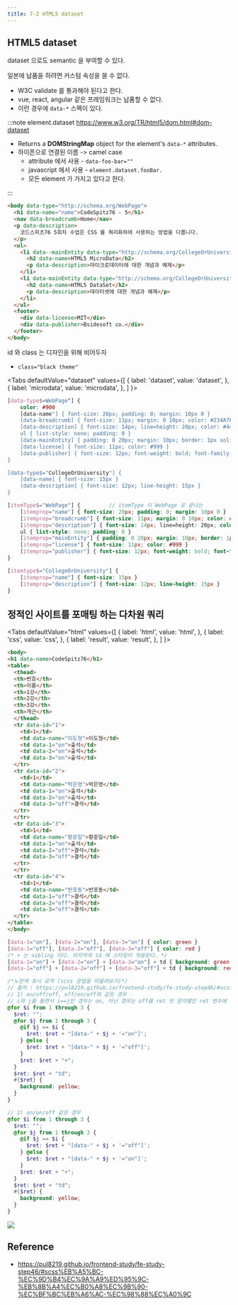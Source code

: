 ```yaml
---
title: 7-2 HTML5 dataset
---
```


## HTML5 dataset
dataset 으로도 semantic 을 부여할 수 있다.

일본에 납품을 하려면 커스텀 속성을 쓸 수 없다.
- W3C validate 를 통과해야 된다고 한다.
- vue, react, angular 같은 프레임워크는 납품할 수 없다.
- 이런 경우에 `data-*` 스펙이 있다.

:::note element.dataset
https://www.w3.org/TR/html5/dom.html#dom-dataset


- Returns a **DOMStringMap** object for the element's `data-*` attributes.
- 하이픈으로 연결된 이름 -> camel case
    - attribute 에서 사용 - `data-foo-bar=""`
    - javascript 에서 사용  - `element.dataset.fooBar.`
    - 모든 element 가 가지고 있다고 한다.

:::


```html title="micro data 보다 간결하다."
<body data-type="http://schema.org/WebPage">
  <h1 data-name="name">CodeSpitz76 - 5</h1>
  <nav data-breadcrumb>Home</nav>
  <p data-description>
    코드스피츠76 5회차 수업은 CSS 를 쿼리화하여 사용하는 방법을 다룹니다.
  </p>
  <ul>
    <li data--mainEntity data-type="http://schema.org/CollegeOrUniversity">
      <h2 data-name>HTML5 MicroData</h2>
      <p data-description>마이크로데이터에 대한 개념과 예제</p>
    </li>
    <li data-mainEntity data-type="http://schema.org/CollegeOrUniversity">
      <h2 data-name>HTML5 DataSet</h2>
      <p data-description>데이터셋에 대한 개념과 예제</p>
    </li>
  </ul>
  <footer>
    <div data-license>MIT</div>
    <div data-publisher>Bsidesoft co.</div>
  </footer>
</body>
```

id 와 class 는 디자인을 위해 비어두자
- `class="black theme"`



<Tabs
  defaultValue="dataset"
  values={[
    { label: 'dataset', value: 'dataset', },
    { label: 'microdata', value: 'microdata', },
  ]
}>
<TabItem value="dataset">

```scss
[data-type$=WebPage"] {
    color: #900
    [data-name"] { font-size: 20px; padding: 0; margin: 10px 0 }
    [data-breadcrumb] { font-size: 11px; margin: 0 10px; color: #234A7F }
    [data-description] { font-size: 14px; line=height: 20px; color: #444 }
    ul { list-style: none; padding: 0 }
    [data-mainEntity] { padding: 0 20px; margin: 10px; border: 1px solid #999; border-radius: 20px }
    [data-license] { font-size: 11px; color: #999 }
    [data-publisher] { font-size: 12px; font-weight: bold; font-family: sans-serif }
}

[data-type$="CollegeOrUniversity"] {
    [data-name] { font-size: 15px }
    [data-description] { font-size: 12px; line-height: 15px }
}
```

</TabItem>
<TabItem value="microdata">

```scss
[itemType$="WebPage"] {         // itemType 이 WebPage 로 끝나는
    [itemprop="name"] { font-size: 20px; padding: 0; margin: 10px 0 }
    [itemprop="breadcrumb"] { font-size: 11px; margin: 0 10px; color: #234A7F }
    [itemprop="description"] { font-size: 14px; line=height: 20px; color: #444 }
    ul { list-style: none; padding: 0 }
    [itemprop="mainEntity"] { padding: 0 20px; margin: 10px; border: 1px solid #999; border-radius: 20px }
    [itemprop="license"] { font-size: 11px; color: #999 }
    [itemprop="publisher"] { font-size: 12px; font-weight: bold; font-family: sans-serif }
}

[itemtype$="CollegeOrUniversity"] {
    [itemprop="name"] { font-size: 15px }
    [itemprop="description"] { font-size: 12px; line-height: 15px }
}
```

</TabItem>
</Tabs>


## 정적인 사이트를 포매팅 하는 다차원 쿼리


<Tabs
  defaultValue="html"
  values={[
    { label: 'html', value: 'html', },
    { label: 'css', value: 'css', },
    { label: 'result', value: 'result', },
  ]
}>
<TabItem value="html">

```html
<body>
<h1 data-name>CodeSpitz76</h1>
<table>
  <thead>
  <th>번호</th>
  <th>이름</th>
  <th>1강</th>
  <th>2강</th>
  <th>3강</th>
  <th>개근</th>
  </thead>
  <tr data-id="1">
    <td>1</td>
    <td data-name="이도형">이도형</td>
    <td data-1="on">출석</td>
    <td data-2="on">출석</td>
    <td data-3="on">출석</td>
  </tr>
  <tr data-id="2">
    <td>1</td>
    <td data-name="박은영">박은영</td>
    <td data-1="on">출석</td>
    <td data-2="on">출석</td>
    <td data-3="off">결석</td>
  </tr>
  </tr>
  <tr data-id="3">
    <td>1</td>
    <td data-name="황준일">황준일</td>
    <td data-1="on">출석</td>
    <td data-2="off">결석</td>
    <td data-3="off">결석</td>
  </tr>
  </tr>
  <tr data-id="4">
    <td>1</td>
    <td data-name="반포동">반포동</td>
    <td data-1="off">결석</td>
    <td data-2="off">결석</td>
    <td data-3="off">결석</td>
  </tr>
</table>
</body>
```

</TabItem>
<TabItem value="css">

```scss
[data-1="on"], [data-2="on"], [data-3="on"] { color: green }
[data-1="off"], [data-2="off"], [data-3="off"] { color: red }
/* + 는 sibling 이다. 마지막의 td 에 스타일이 적용된다. */
[data-1="on"] + [data-2="on"] + [data-3="on"] + td { background: green }
[data-1="off"] + [data-2="off"] + [data-3="off"] + td { background: red }

/*노란색 표시 로직 (scss 문법을 떠올려보기)*/
// 출처 : https://pul8219.github.io/frontend-study/fe-study-step46/#scss%EB%A5%BC-%EC%9D%B4%EC%9A%A9%ED%95%9C-%EB%8B%A4%EC%B0%A8%EC%9B%90-%EC%BF%BC%EB%A6%AC-%EC%98%88%EC%A0%9C
// 1) on/off/off, off/on/off와 같은 경우
// i와 j를 돌면서 i==j인 경우는 on, 아닌 경우는 off를 ret 빈 문자열인 ret 변수에 더해가면서 결과적으로 ret 문자열에 모든 경우의 수가 담김.
@for $i from 1 through 3 {
  $ret: "";
  @for $j from 1 through 3 {
    @if $j == $i {
      $ret: $ret + "[data-" + $j + '="on"]';
    } @else {
      $ret: $ret + "[data-" + $j + '="off"]';
    }
    $ret: $ret + "+";
  }
  $ret: $ret + "td";
  #{$ret} {
    background: yellow;
  }
}

// 2) on/on/off 같은 경우
@for $i from 1 through 3 {
  $ret: "";
  @for $j from 1 through 3 {
    @if $j == $i {
      $ret: $ret + "[data-" + $j + '="off"]';
    } @else {
      $ret: $ret + "[data-" + $j + '="on"]';
    }
    $ret: $ret + "+";
  }
  $ret: $ret + "td";
  #{$ret} {
    background: yellow;
  }
}
```

</TabItem>

<TabItem value="result">

<img src="https://user-images.githubusercontent.com/31977543/127161098-2e1e3c70-0bfd-4283-9947-5f4fa3c25f2a.png"/>

</TabItem>
</Tabs>


Reference
---
- https://pul8219.github.io/frontend-study/fe-study-step46/#scss%EB%A5%BC-%EC%9D%B4%EC%9A%A9%ED%95%9C-%EB%8B%A4%EC%B0%A8%EC%9B%90-%EC%BF%BC%EB%A6%AC-%EC%98%88%EC%A0%9C

